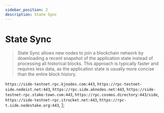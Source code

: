 ```yaml
---
sidebar_position: 2
description: State Sync
---
```


# State Sync

> State Sync allows new nodes to join a blockchain network by downloading a recent snapshot of the application state instead of processing all historical blocks. This approach is typically faster and requires less data, as the application state is usually more concise than the entire block history.



`https://side-testnet.rpc.kjnodes.com:443`,
`https://rpc-testnet-side.nodeist.net:443`,
`https://rpc.side.aknodes.net:443`,
`https://side-testnet-rpc.stake-town.com:443`,
`https://rpc.cosmos.directory:443/side`,
`https://side-testnet-rpc.itrocket.net:443`,
`https://rpc-t.side.nodestake.org:443`,
];



<SelectPaste endpoints={endpoints} codeTemplate={stateSync} home={home} binary={binary} tip="Click on any RPC to paste it into the code block." />